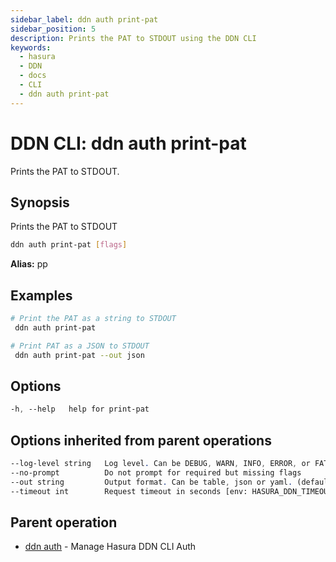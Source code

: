 ```yaml
---
sidebar_label: ddn auth print-pat
sidebar_position: 5
description: Prints the PAT to STDOUT using the DDN CLI
keywords:
  - hasura
  - DDN
  - docs
  - CLI
  - ddn auth print-pat
---
```


# DDN CLI: ddn auth print-pat

Prints the PAT to STDOUT.

## Synopsis

Prints the PAT to STDOUT

```bash
ddn auth print-pat [flags]
```

**Alias:** pp

## Examples

```bash
# Print the PAT as a string to STDOUT
 ddn auth print-pat

# Print PAT as a JSON to STDOUT
 ddn auth print-pat --out json
```

## Options

```sass
-h, --help   help for print-pat
```

## Options inherited from parent operations

```sass
--log-level string   Log level. Can be DEBUG, WARN, INFO, ERROR, or FATAL. (default "INFO")
--no-prompt          Do not prompt for required but missing flags
--out string         Output format. Can be table, json or yaml. (default "table")
--timeout int        Request timeout in seconds [env: HASURA_DDN_TIMEOUT] (default 100)
```

## Parent operation

- [ddn auth](/reference/cli/commands/ddn_auth) - Manage Hasura DDN CLI Auth
